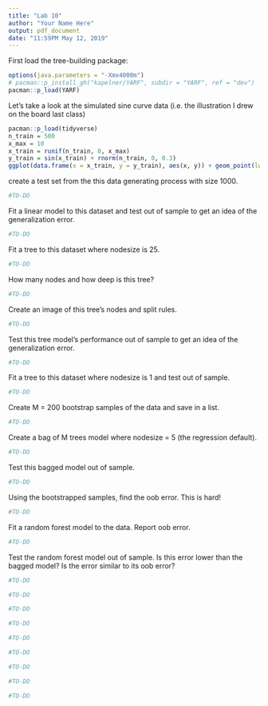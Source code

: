 ```yaml
---
title: "Lab 10"
author: "Your Name Here"
output: pdf_document
date: "11:59PM May 12, 2019"
---
```


First load the tree-building package:

```r
options(java.parameters = "-Xmx4000m")
# pacman::p_install_gh("kapelner/YARF", subdir = "YARF", ref = "dev")
pacman::p_load(YARF)
```

Let's take a look at the simulated sine curve data (i.e. the illustration I drew on the board last class)

```r
pacman::p_load(tidyverse)
n_train = 500
x_max = 10
x_train = runif(n_train, 0, x_max)
y_train = sin(x_train) + rnorm(n_train, 0, 0.3)
ggplot(data.frame(x = x_train, y = y_train), aes(x, y)) + geom_point(lwd=0.6) 
```

create a test set from the this data generating process with size 1000.

```r
#TO-DO
```


Fit a linear model to this dataset and test out of sample to get an idea of the generalization error.

```r
#TO-DO
```

Fit a tree to this dataset where nodesize is 25.

```r
#TO-DO
```

How many nodes and how deep is this tree?

```r
#TO-DO
```

Create an image of this tree's nodes and split rules.

```r
#TO-DO
```

Test this tree model's performance out of sample to get an idea of the generalization error.

```r
#TO-DO
```

Fit a tree to this dataset where nodesize is 1 and test out of sample.

```r
#TO-DO
```

Create M = 200 bootstrap samples of the data and save in a list.

```r
#TO-DO
```

Create a bag of M trees model where nodesize = 5 (the regression default).

```r
#TO-DO
```

Test this bagged model out of sample.

```r
#TO-DO
```

Using the bootstrapped samples, find the oob error. This is hard!

```r
#TO-DO
```

Fit a random forest model to the data. Report oob error.

```r
#TO-DO
```

Test the random forest model out of sample. Is this error lower than the bagged model? Is the error similar to its oob error?

```r
#TO-DO
```



```r
#TO-DO
```



```r
#TO-DO
```



```r
#TO-DO
```



```r
#TO-DO
```





```r
#TO-DO
```





```r
#TO-DO
```





```r
#TO-DO
```





```r
#TO-DO
```


